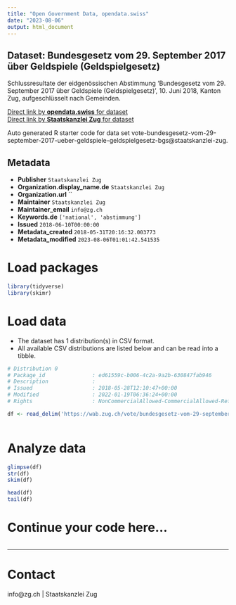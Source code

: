```yaml
---
title: "Open Government Data, opendata.swiss"
date: "2023-08-06"
output: html_document
---
```


## Dataset: Bundesgesetz vom 29. September 2017 über Geldspiele (Geldspielgesetz)

Schlussresultate der eidgenössischen Abstimmung 'Bundesgesetz vom 29. September 2017 über Geldspiele (Geldspielgesetz)', 10. Juni 2018, Kanton Zug, aufgeschlüsselt nach Gemeinden.

[Direct link by **opendata.swiss** for dataset](https://opendata.swiss/de/dataset/bundesgesetz-vom-29-september-2017-uber-geldspiele-geldspielgesetz)<br>
[Direct link by **Staatskanzlei Zug** for dataset](https://wab.zug.ch/vote/bundesgesetz-vom-29-september-2017-ueber-geldspiele-geldspielgesetz-bgs/data)

Auto generated R starter code for data set vote-bundesgesetz-vom-29-september-2017-ueber-geldspiele-geldspielgesetz-bgs@staatskanzlei-zug.

## Metadata

- **Publisher** `Staatskanzlei Zug`
- **Organization.display_name.de** `Staatskanzlei Zug`
- **Organization.url** ``
- **Maintainer** `Staatskanzlei Zug`
- **Maintainer_email** `info@zg.ch`
- **Keywords.de** `['national', 'abstimmung']`
- **Issued** `2018-06-10T00:00:00`
- **Metadata_created** `2018-05-31T20:16:32.003773`
- **Metadata_modified** `2023-08-06T01:01:42.541535`


# Load packages

```r

library(tidyverse)
library(skimr)

```

# Load data

-   The dataset has 1 distribution(s) in CSV format.
-   All available CSV distributions are listed below and can be read into a tibble.

```r

# Distribution 0
# Package_id               : ed61559c-b006-4c2a-9a2b-630847fab946
# Description              : 
# Issued                   : 2018-05-28T12:10:47+00:00
# Modified                 : 2022-01-19T06:36:24+00:00
# Rights                   : NonCommercialAllowed-CommercialAllowed-ReferenceRequired

df <- read_delim('https://wab.zug.ch/vote/bundesgesetz-vom-29-september-2017-ueber-geldspiele-geldspielgesetz-bgs/data-csv')



```

# Analyze data

```r

glimpse(df)
str(df)
skim(df)

head(df)
tail(df)

```

# Continue your code here...

```r

```

------------------------------------------------------------------------

# Contact

info@zg.ch | Staatskanzlei Zug
